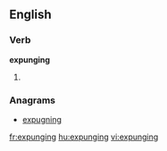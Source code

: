 
==English==

===Verb===
'''expunging'''

# {{present participle of|[[expunge]]}}

===Anagrams===
* [[expugning#English|expugning]]

[[fr:expunging]]
[[hu:expunging]]
[[vi:expunging]]